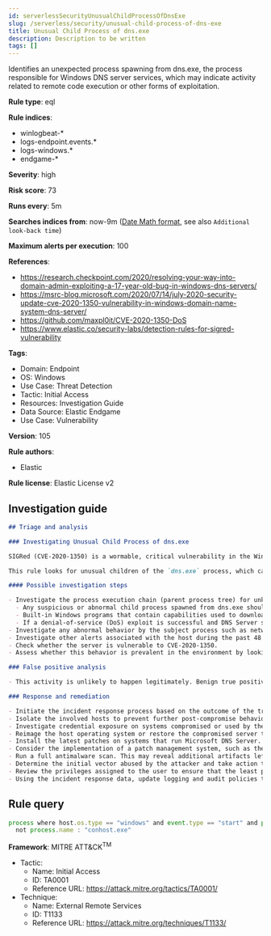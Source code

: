 ```yaml
---
id: serverlessSecurityUnusualChildProcessOfDnsExe
slug: /serverless/security/unusual-child-process-of-dns-exe
title: Unusual Child Process of dns.exe
description: Description to be written
tags: []
---
```


<div id="unusual-child-process-of-dns-exe"></div>

Identifies an unexpected process spawning from dns.exe, the process responsible for Windows DNS server services, which may indicate activity related to remote code execution or other forms of exploitation.

**Rule type**: eql

**Rule indices**: 

* winlogbeat-*
* logs-endpoint.events.*
* logs-windows.*
* endgame-*

**Severity**: high

**Risk score**: 73

**Runs every**: 5m

**Searches indices from**: now-9m ([Date Math format](((ref))/common-options.html#date-math), see also <DocLink id="serverlessSecurityRulesUiCreate" section="set-the-rules-schedule">`Additional look-back time`</DocLink>)

**Maximum alerts per execution**: 100

**References**: 

* https://research.checkpoint.com/2020/resolving-your-way-into-domain-admin-exploiting-a-17-year-old-bug-in-windows-dns-servers/
* https://msrc-blog.microsoft.com/2020/07/14/july-2020-security-update-cve-2020-1350-vulnerability-in-windows-domain-name-system-dns-server/
* https://github.com/maxpl0it/CVE-2020-1350-DoS
* https://www.elastic.co/security-labs/detection-rules-for-sigred-vulnerability

**Tags**: 

* Domain: Endpoint
* OS: Windows
* Use Case: Threat Detection
* Tactic: Initial Access
* Resources: Investigation Guide
* Data Source: Elastic Endgame
* Use Case: Vulnerability

**Version**: 105

**Rule authors**: 

* Elastic

**Rule license**: Elastic License v2

## Investigation guide

```markdown
## Triage and analysis

### Investigating Unusual Child Process of dns.exe

SIGRed (CVE-2020-1350) is a wormable, critical vulnerability in the Windows DNS server that affects Windows Server versions 2003 to 2019 and can be triggered by a malicious DNS response. Because the service is running in elevated privileges (SYSTEM), an attacker that successfully exploits it is granted Domain Administrator rights. This can effectively compromise the entire corporate infrastructure.

This rule looks for unusual children of the `dns.exe` process, which can indicate the exploitation of the SIGRed or a similar remote code execution vulnerability in the DNS server.

#### Possible investigation steps

- Investigate the process execution chain (parent process tree) for unknown processes.
  - Any suspicious or abnormal child process spawned from dns.exe should be carefully reviewed and investigated. It's impossible to predict what an adversary may deploy as the follow-on process after the exploit, but built-in discovery/enumeration utilities should be top of mind (`whoami.exe`, `netstat.exe`, `systeminfo.exe`, `tasklist.exe`).
  - Built-in Windows programs that contain capabilities used to download and execute additional payloads should also be considered. This is not an exhaustive list, but ideal candidates to start out would be: `mshta.exe`, `powershell.exe`, `regsvr32.exe`, `rundll32.exe`, `wscript.exe`, `wmic.exe`.
  - If a denial-of-service (DoS) exploit is successful and DNS Server service crashes, be mindful of potential child processes related to `werfault.exe` occurring.
- Investigate any abnormal behavior by the subject process such as network connections, registry or file modifications, and any spawned child processes.
- Investigate other alerts associated with the host during the past 48 hours.
- Check whether the server is vulnerable to CVE-2020-1350.
- Assess whether this behavior is prevalent in the environment by looking for similar occurrences across hosts.

### False positive analysis

- This activity is unlikely to happen legitimately. Benign true positives (B-TPs) can be added as exceptions if necessary.

### Response and remediation

- Initiate the incident response process based on the outcome of the triage.
- Isolate the involved hosts to prevent further post-compromise behavior.
- Investigate credential exposure on systems compromised or used by the attacker to ensure all compromised accounts are identified. Reset passwords for these accounts and other potentially compromised credentials, such as email, business systems, and web services.
- Reimage the host operating system or restore the compromised server to a clean state.
- Install the latest patches on systems that run Microsoft DNS Server.
- Consider the implementation of a patch management system, such as the Windows Server Update Services (WSUS).
- Run a full antimalware scan. This may reveal additional artifacts left in the system, persistence mechanisms, and malware components.
- Determine the initial vector abused by the attacker and take action to prevent reinfection through the same vector.
- Review the privileges assigned to the user to ensure that the least privilege principle is being followed.
- Using the incident response data, update logging and audit policies to improve the mean time to detect (MTTD) and the mean time to respond (MTTR).
```

## Rule query

```js
process where host.os.type == "windows" and event.type == "start" and process.parent.name : "dns.exe" and
  not process.name : "conhost.exe"

```

**Framework**: MITRE ATT&CK<sup>TM</sup>

* Tactic:
    * Name: Initial Access
    * ID: TA0001
    * Reference URL: https://attack.mitre.org/tactics/TA0001/
* Technique:
    * Name: External Remote Services
    * ID: T1133
    * Reference URL: https://attack.mitre.org/techniques/T1133/


